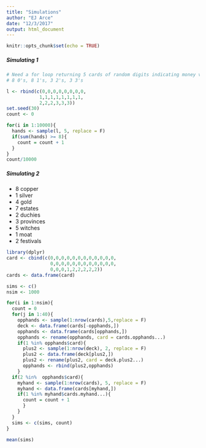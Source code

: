 ```yaml
---
title: "Simulations"
author: "EJ Arce"
date: "12/3/2017"
output: html_document
---
```


```r
knitr::opts_chunk$set(echo = TRUE)
```

##### Simulating 1

```r
# Need a for loop returning 5 cards of random digits indicating money value
# 8 0's, 8 1's, 3 2's, 3 3's

l <- rbind(c(0,0,0,0,0,0,0,0,
            1,1,1,1,1,1,1,1,
            2,2,2,3,3,3))
set.seed(30)
count <- 0

for(i in 1:10000){
  hands <- sample(l, 5, replace = F)
  if(sum(hands) >= 8){
    count = count + 1
  }
}
count/10000
```


##### Simulating 2

* 8 copper
* 1 silver
* 4 gold
* 7 estates
* 2 duchies
* 3 provinces
* 5 witches
* 1 moat
* 2 festivals

```r
library(dplyr)
card <- cbind(c(0,0,0,0,0,0,0,0,0,0,0,0,
                0,0,0,0,0,0,0,0,0,0,0,0,
                0,0,0,1,2,2,2,2,2))
cards <- data.frame(card)

sims <- c()
nsim <- 1000

for(i in 1:nsim){
  count = 0
  for(j in 1:40){
    opphands <- sample(1:nrow(cards),5,replace = F)
    deck <- data.frame(cards[-opphands,])
    opphands <- data.frame(cards[opphands,])
    opphands <- rename(opphands, card = cards.opphands...)
    if(1 %in% opphands$card){
      plus2 <- sample(1:nrow(deck), 2, replace = F)
      plus2 <- data.frame(deck[plus2,])
      plus2 <- rename(plus2, card = deck.plus2...)
      opphands <- rbind(plus2,opphands)
    }
  if(2 %in%  opphands$card){
    myhand <- sample(1:nrow(cards), 5, replace = F)
    myhand <- data.frame(cards[myhand,])
    if(1 %in% myhand$cards.myhand...){
      count = count + 1
      }
    }
  }
  sims <- c(sims, count)
}
  
mean(sims)
```

